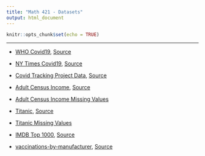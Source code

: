 ```yaml
---
title: "Math 421 - Datasets"
output: html_document
---
```


```r
knitr::opts_chunk$set(echo = TRUE)
```

---

- [WHO Covid19](WHO-COVID-19-global-data.csv), [Source](https://covid19.who.int/WHO-COVID-19-global-data.csv)

- [NY Times Covid19](us-states.csv), [Source](https://raw.githubusercontent.com/nytimes/covid-19-data/master/us-counties.csv)

- [Covid Tracking Project Data](all-states-history.csv), [Source](https://covidtracking.com/data)

- [Adult Census Income](adult_census.csv), [Source](https://archive.ics.uci.edu/ml/datasets/census+income)

- [Adult Census Income Missing Values](adult_census_missing.csv)

- [Titanic](titanic.csv), [Source](https://www.kaggle.com/competitions/titanic/data)

- [Titanic Missing Values](titanic_missing.csv)

- [IMDB Top 1000](imdb_top_1000.csv), [Source](https://www.kaggle.com/datasets/harshitshankhdhar/imdb-dataset-of-top-1000-movies-and-tv-shows)

- [vaccinations-by-manufacturer](vaccinations-by-manufacturer.csv), [Source](https://raw.githubusercontent.com/owid/covid-19-data/master/public/data/vaccinations/vaccinations-by-manufacturer.csv)
